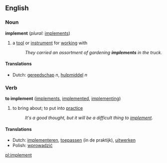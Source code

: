 ==English==

===Noun===
'''implement'''  (''plural:'' [[implements]])
# a [[tool]] or [[instrument]] for [[work]]ing with
#:''They carried an assortment of gardening '''implements''' in the truck.''

====Translations====
*Dutch: [[gereedschap]] ''n'', [[hulpmiddel]] ''n''

===Verb===
'''to implement'''  ([[implements]], [[implemented]], [[implementing]])
# to bring about; to put into [[practice]]
#:''It's a good thought, but it will be a difficult thing to [[implement]].''

====Translations====
*Dutch: [[implementeren]], [[toepassen]] (in de praktijk), [[uitwerken]]
*Polish: [[wprowadzić]]

[[pl:implement]]